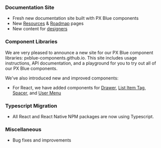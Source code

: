 
### Documentation Site

-   Fresh new documentation site built with PX Blue components
-   New [Resources](/resources) & [Roadmap](/roadmap) pages
-   New content for [designers](/design/intro)

### Component Libraries

We are very pleased to announce a new site for our PX Blue component libraries: pxblue-components.github.io. This site includes usage instructions, API documentation, and a playground for you to try out all of our PX Blue components.

We've also introduced new and improved components:

-   For React, we have added components for [Drawer](https://brightlayer-ui-components.github.io/react/components/drawer/examples), [List Item Tag](https://brightlayer-ui-components.github.io/react/components/list-item-tag/examples), [Spacer](https://brightlayer-ui-components.github.io/react/components/spacer/examples), and [User Menu](https://brightlayer-ui-components.github.io/react/components/user-menu/examples)

### Typescript Migration

-   All React and React Native NPM packages are now using Typescript.

### Miscellaneous

-   Bug fixes and improvements
